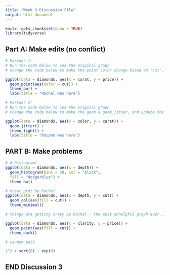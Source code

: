 ```yaml
---
title: "Week 3 Discussion File"
output: html_document
---
```


```r
knitr::opts_chunk$set(echo = TRUE)
library(tidyverse)
```

## Part A: Make edits (no conflict)

```r
# Partner 1: 
# Run the code below to see the original graph
# Change the code below to make the point color change based on 'cut', and update the theme to theme_bw(). Update the title to include your first name. 

ggplot(data = diamonds, aes(x = carat, y = price)) +
  geom_point(aes(color = cut)) +
  theme_bw() +
  labs(title = "Rachel was here")
```

```r
# Partner 2: 
# Run the code below to see the original graph
# Change the code below to make the geom a geom_jitter, and update the theme to theme_light. Update the title to include your first name. 

ggplot(data = diamonds, aes(x = color, y = carat)) +
  geom_jitter() +
  theme_light() +
  labs(title = "Roupen was here")
```

## PART B: Make problems

```r


# A histogram!
ggplot(data = diamonds, aes(x = depth)) +
  geom_histogram(bins = 20, col = "black",
  fill = "dodgerblue") +
  theme_bw()

# Great plot by Rachel
ggplot(data = diamonds, aes(x = depth, y = cut)) +
  geom_col(aes(fill = cut)) +
  theme_minimal()

```

```r
# things are getting crazy by Rachel - the most unhelpful graph ever....

ggplot(data = diamonds, aes(x = clarity, y = price)) +
  geom_point(aes(fill = cut)) +
  theme_dark()

# random math

2^2 + sqrt(6) - exp(9)

```

## END Discussion 3
